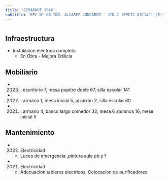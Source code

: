 ```yaml
---
title: 'GIRARDOT 1946'
subtitle: 'EPC N° 03 ING. ALVAREZ CONDARCO - JIN C (EPCJC 03/14°) [S]'
---
```


#
## Infraestructura

* Instalacion electrica completa 
    + En Obra - Mejora Edilicia 


## Mobiliario

*  (2023) : escritorio 7, mesa pupitre doble 67, silla escolar 141 

*  (2022) : armario 1, mesa inicial 5, pizarrón 2, silla escolar 60 

*  (2021) : armario 4, banco largo comedor 32, mesa 6 alumnos 16, mesa inicial 5 





## Mantenimiento

*  (2022) Electricidad 
    + Luces de emergencia ,pintura aula pb y f

*  (2021) Electricidad 
    + Adecuacion tableros electricos, Colocacion de purificadores







